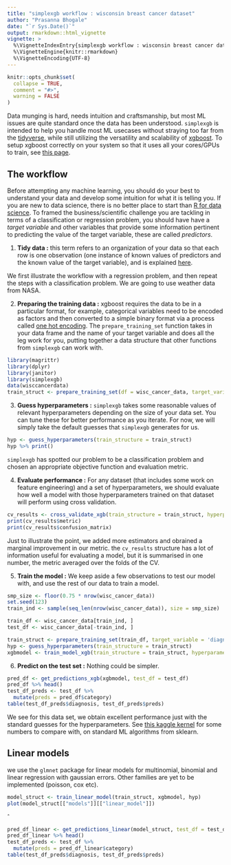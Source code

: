 ```yaml
---
title: "simplexgb workflow : wisconsin breast cancer dataset"
author: "Prasanna Bhogale"
date: "`r Sys.Date()`"
output: rmarkdown::html_vignette
vignette: >
  %\VignetteIndexEntry{simplexgb workflow : wisconsin breast cancer dataset}
  %\VignetteEngine{knitr::rmarkdown}
  %\VignetteEncoding{UTF-8}
---
```


```r
knitr::opts_chunk$set(
  collapse = TRUE,
  comment = "#>",
  warning = FALSE
)
```

Data munging is hard, needs intuition and craftsmanship, but most ML issues are quite standard once the data has been understood. `simplexgb` is intended to help you handle most ML usecases without straying too far from the [tidyverse](https://www.tidyverse.org/), while still utilizing the versatility and scalability of [xgboost](https://xgboost.readthedocs.io/en/latest/). To setup xgboost correctly on your system so that it uses all your cores/GPUs to train, see [this page](https://xgboost.readthedocs.io/en/latest/build.html).

## The workflow

Before attempting any machine learning, you should do your best to understand your data and develop some intuition for what it is telling you. If you are new to data science, there is no better place to start than [R for data science](https://r4ds.had.co.nz/).
To framed the business/scientific challenge you are tackling in terms of a classification or regression problem, you should have have a *target variable* and other variables that provide some information pertinent to predicting the value of the target variable, these are called *predictors*. 

1. **Tidy data :** this term refers to an organization of your data so that each row is one observation (one instance of known values of predictors and the known value of the target variable), and is explained [here](http://vita.had.co.nz/papers/tidy-data.html).

We first illustrate the workflow with a regression problem, and then repeat the steps with a classification problem. We are going to use weather data from NASA. 

2. **Preparing the training data :** xgboost requires the data to be in a particular format, for example, categorical variables need to be encoded as factors and then converted to a simple binary format via a process called [one hot encoding](https://en.wikipedia.org/wiki/One-hot). The `prepare_training_set` function takes in your data frame and the name of your target variable and does all the leg work for you, putting together a data structure that other functions from `simplexgb` can work with. 

```r
library(magrittr)
library(dplyr)
library(janitor)
library(simplexgb)
data(wisccancerdata)
train_struct <- prepare_training_set(df = wisc_cancer_data, target_variable = 'diagnosis')
```

3. **Guess hyperparameters :** `simplexgb` takes some reasonable values of relevant hyperparameters depending on the size of your data set. You can tune these for better performance as you iterate. For now, we will simply take the default guesses that `simplexgb` generates for us. 

```r
hyp <- guess_hyperparameters(train_structure = train_struct)
hyp %>% print()
```

`simplexgb` has spotted our problem to be a classification problem and chosen an appropriate objective function and evaluation metric. 

4. **Evaluate performance :** For any dataset (that includes some work on feature engineering) and a set of hyperparameters, we should evaluate how well a model with those hyperparameters trained on that dataset will perform using cross validation. 

```r
cv_results <- cross_validate_xgb(train_structure = train_struct, hyperparameters = hyp, nfold = 5)
print(cv_results$metric)
print(cv_results$confusion_matrix)
```
Just to illustrate the point, we added more estimators and obrained a marginal improvement in our metric. the `cv_results` structure has a lot of information useful for evaluating a model, but it is summarised in one number, the metric averaged over the folds of the CV. 

5. **Train the model :** We keep aside a few observations to test our model with, and use the rest of our data to train a model.

```r
smp_size <- floor(0.75 * nrow(wisc_cancer_data))
set.seed(123)
train_ind <- sample(seq_len(nrow(wisc_cancer_data)), size = smp_size)

train_df <- wisc_cancer_data[train_ind, ]
test_df <- wisc_cancer_data[-train_ind, ]

train_struct <- prepare_training_set(train_df, target_variable = 'diagnosis')
hyp <- guess_hyperparameters(train_structure = train_struct)
xgbmodel <- train_model_xgb(train_structure = train_struct, hyperparameters = hyp)
```


6. **Predict on the test set :** Nothing could be simpler. 

```r
pred_df <- get_predictions_xgb(xgbmodel, test_df = test_df)
pred_df %>% head()
test_df_preds <- test_df %>% 
  mutate(preds = pred_df$category)
table(test_df_preds$diagnosis, test_df_preds$preds)
```

We see for this data set, we obtain excellent performance just with the standard guesses for the hyperparameters. See [this kaggle kernel](https://www.kaggle.com/gargmanish/basic-machine-learning-with-cancer) for some numbers to compare with, on standard ML algorithms from sklearn. 

## Linear models

we use the `glmnet` package for linear models for multinomial, binomial and linear regression with gaussian errors. Other families are yet to be implemented (poisson, cox etc).

```r
model_struct <- train_linear_model(train_struct, xgbmodel, hyp)
plot(model_struct[["models"]][["linear_model"]])
```

ˆ
```r
pred_df_linear <- get_predictions_linear(model_struct, test_df = test_df)
pred_df_linear %>% head()
test_df_preds <- test_df %>% 
  mutate(preds = pred_df_linear$category)
table(test_df_preds$diagnosis, test_df_preds$preds)
```
